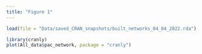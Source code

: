 ```yaml
---
title: "Figure 1"
---
```


```r
load(file = "Data/saved_CRAN_snapshots/built_networks_04_04_2022.rda")

library(cranly)
plot(All_data$pac_network, package = "cranly")

```

